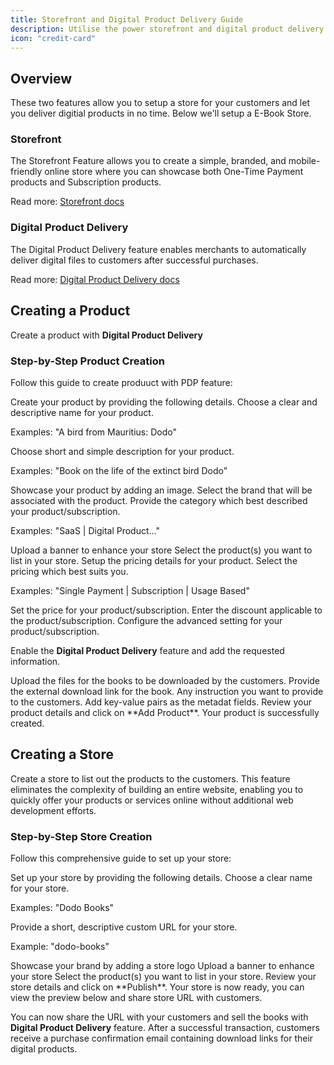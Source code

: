 ```yaml
---
title: Storefront and Digital Product Delivery Guide
description: Utilise the power storefront and digital product delivery to sell and deliver products to your customers in no time.
icon: "credit-card"
---
```


## Overview
These two features allow you to setup a store for your customers and let you deliver digitial products in no time.
Below we'll setup a E-Book Store.

### Storefront
The Storefront Feature allows you to create a simple, branded, and mobile-friendly online store where you can showcase both One-Time Payment products and Subscription products.

Read more: [Storefront docs](https://docs.dodopayments.com/features/storefront)

### Digital Product Delivery
The Digital Product Delivery feature enables merchants to automatically deliver digital files to customers after successful purchases.

Read more: [Digital Product Delivery docs](https://docs.dodopayments.com/features/digital-product-delivery)


## Creating a Product
Create a product with **Digital Product Delivery** 

### Step-by-Step Product Creation

Follow this guide to create produuct with PDP feature:

<Steps>
<Step title="Configure Product Details">
Create your product by providing the following details.

<ParamField path="Product Name" type="string" required>
Choose a clear and descriptive name for your product.

Examples: "A bird from Mauritius: Dodo"
</ParamField>

<ParamField path="Product Description" type="string" required>
Choose short and simple description for your product.

Examples: "Book on the life of the extinct bird Dodo"
</ParamField>

<ParamField path="Product Image" required>
Showcase your product by adding an image.

</ParamField>

<ParamField path="Brand" type="string">
Select the brand that will be associated with the product.

</ParamField>

<ParamField path="Tax Category" required>
Provide the category which best described your product/subscription.

Examples: "SaaS | Digital Product..."
</ParamField>

<ParamField path="Store Banner" required>
Upload a banner to enhance your store

</ParamField>

<ParamField path="Select Products" required>
Select the product(s) you want to list in your store.

</ParamField>
</Step>

<Step title="Configure Pricing Details">
Setup the pricing details for your product.

<ParamField path="Pricing Type" required>
Select the pricing which best suits you.

Examples: "Single Payment | Subscription | Usage Based"
</ParamField>

<ParamField path="Price" required>
Set the price for your product/subscription.

</ParamField>

<ParamField path="Discount Applicable">
Enter the discount applicable to the product/subscription.

</ParamField>
</Step>


<Step title="Configure Advanced Settings">
Configure the advanced setting for your product/subscription.

Enable the **Digital Product Delivery** feature and add the requested information.

<ParamField path="File Upload">
Upload the files for the books to be downloaded by the customers.

</ParamField>

<ParamField path="External Download Link">
Provide the external download link for the book.

</ParamField>

<ParamField path="Instructions">
Any instruction you want to provide to the customers.

</ParamField>

<ParamField path="Metadata">
Add key-value pairs as the metadat fields.

</ParamField>
</Step>


<Step title="Create Product">
Review your product details and click on **Add Product**.

<Check>
Your product is successfully created.
</Check>

</Step>
</Steps>


## Creating a Store
Create a store to list out the products to the customers. This feature eliminates the complexity of building an entire website, enabling you to quickly offer your products or services online without additional web development efforts.

### Step-by-Step Store Creation

Follow this comprehensive guide to set up your store:

<Steps>
<Step title="Configure Basic Information">
Set up your store by providing the following details.

<ParamField path="Store Name" type="string" required>
Choose a clear name for your store.

Examples: "Dodo Books"
</ParamField>

<ParamField path="Store URL" type="string" required>
Provide a short, descriptive custom URL for your store.

Example: "dodo-books"
</ParamField>

<ParamField path="Store Logo" required>
Showcase your brand by adding a store logo

</ParamField>

<ParamField path="Store Banner" required>
Upload a banner to enhance your store

</ParamField>

<ParamField path="Select Products" required>
Select the product(s) you want to list in your store.

</ParamField>
</Step>


<Step title="Create Store">
Review your store details and click on **Publish**.

<Check>
Your store is now ready, you can view the preview below and share store URL with customers.
</Check>

</Step>
</Steps>

You can now share the URL with your customers and sell the books with **Digital Product Delivery** feature.
After a successful transaction, customers receive a purchase confirmation email containing download links for their digital products.